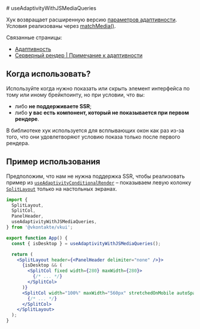 <Overview type="hook">
# useAdaptivityWithJSMediaQueries

Хук возвращает расширенную версию [параметров адаптивности](/overview/adaptivity#adaptivity-props). Условия реализованы через
[matchMedia()](https://developer.mozilla.org/en-US/docs/Web/API/Window/matchMedia).

Связанные страницы:

- [Адаптивность](/overview/adaptivity)
- [Серверный рендер | Примечание к адаптивности](/overview/ssr#adaptivity-note)

</Overview>

## Когда использовать?

Используйте когда нужно показать или скрыть элемент интерфейса по тому или иному брейкпоинту, но при условии, что вы:

- либо **не поддерживаете SSR**;
- либо **у вас есть компонент, который не показывается при первом рендере**.

В библиотеке хук используется для всплывающих окон как раз из-за того, что они удовлетворяют условию показа только после первого
рендера.

## Пример использования

Предположим, что нам не нужна поддержка SSR, чтобы реализовать пример из [`useAdaptivityConditionalRender`](/components/use-adaptivity-conditional-render) –
показываем левую колонку [`SplitLayout`](/components/split-layout) только на настольных экранах.

```jsx {9,13}
import {
  SplitLayout,
  SplitCol,
  PanelHeader,
  useAdaptivityWithJSMediaQueries,
} from '@vkontakte/vkui';

export function App() {
  const { isDesktop } = useAdaptivityWithJSMediaQueries();

  return (
    <SplitLayout header={<PanelHeader delimiter="none" />}>
      {isDesktop && (
        <SplitCol fixed width={280} maxWidth={280}>
          {/* ... */}
        </SplitCol>
      )}
      <SplitCol width="100%" maxWidth="560px" stretchedOnMobile autoSpaced>
        {/* ... */}
      </SplitCol>
    </SplitLayout>
  );
}
```
